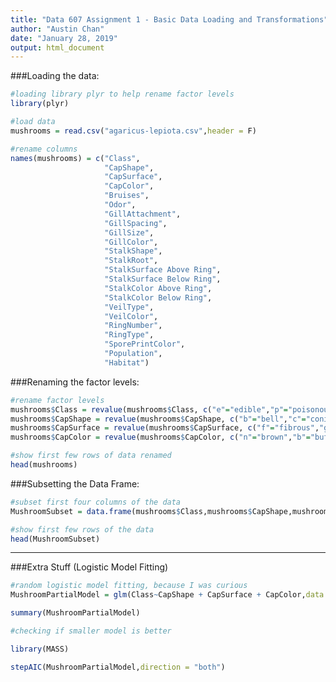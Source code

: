---
title: "Data 607 Assignment 1 - Basic Data Loading and Transformations"
author: "Austin Chan"
date: "January 28, 2019"
output: html_document
---

###Loading the data:

```{r}
#loading library plyr to help rename factor levels
library(plyr)

#load data
mushrooms = read.csv("agaricus-lepiota.csv",header = F)

#rename columns
names(mushrooms) = c("Class",
                     "CapShape",
                     "CapSurface",
                     "CapColor",
                     "Bruises",
                     "Odor",
                     "GillAttachment",
                     "GillSpacing",
                     "GillSize",
                     "GillColor",
                     "StalkShape",
                     "StalkRoot",
                     "StalkSurface Above Ring",
                     "StalkSurface Below Ring",
                     "StalkColor Above Ring",
                     "StalkColor Below Ring",
                     "VeilType",
                     "VeilColor",
                     "RingNumber",
                     "RingType",
                     "SporePrintColor",
                     "Population",
                     "Habitat")
```

###Renaming the factor levels:

```{r}
#rename factor levels
mushrooms$Class = revalue(mushrooms$Class, c("e"="edible","p"="poisonous"))
mushrooms$CapShape = revalue(mushrooms$CapShape, c("b"="bell","c"="conical","x"="convex","f"="flat","k"="knobbed","s"="sunken"))
mushrooms$CapSurface = revalue(mushrooms$CapSurface, c("f"="fibrous","g"="grooves","y"="scaly","s"="smooth"))
mushrooms$CapColor = revalue(mushrooms$CapColor, c("n"="brown","b"="buff","c"="cinnamon","g"="gray","r"="green","p"="pink","u"="purple","e"="red","w"="white","y"="yellow"))

#show first few rows of data renamed
head(mushrooms)
```

###Subsetting the Data Frame:

```{r}
#subset first four columns of the data
MushroomSubset = data.frame(mushrooms$Class,mushrooms$CapShape,mushrooms$CapSurface,mushrooms$CapColor)

#show first few rows of the data
head(MushroomSubset)
```


* * *

###Extra Stuff (Logistic Model Fitting)


```{r}
#random logistic model fitting, because I was curious
MushroomPartialModel = glm(Class~CapShape + CapSurface + CapColor,data = mushrooms, family = binomial(link = logit))

summary(MushroomPartialModel)
```
```{r}
#checking if smaller model is better

library(MASS)

stepAIC(MushroomPartialModel,direction = "both")
```


